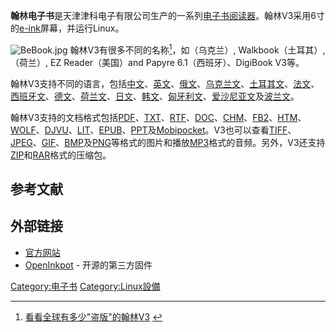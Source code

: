 {{Information appliance
| name = 翰林V3
| logo =
| image = Hanlin V3.JPG
| caption =

| developer = 天津津科电子有限公司
| manufacturer = [[天津|天津]]津科[[电子|电子]][[有限公司|有限公司]]
| family = [[翰林|翰林]]电子书
| type = 电子书
| generation =
| releasedate = 2007年10月
| lifespan =
| discontinued =
| unitssold =
| unitsshipped =
| baseprice =

| media = [[SD卡|SD卡]]（支持[[SDIO|SDIO]]）
| os = [[Linux|Linux]]
| power = [[锂离子电池|锂离子电池]]950[[毫安|毫安]]<br />兼容Nokia BL-4C及BL-5C
| processor = Samsung [[ARM9|ARM9]] 200MHz
| storage = 32 MB SDRAM
| memory =
| display = 90 x 120 mm<br />600x800像素, 166[[dpi|dpi]]<br />四级灰度<br />无[[背光|背光]] / 竖屏或横屏均可
| GPU =
| input = 按键
| controllers =
| camera =
| touchpad =
| connectivity = [[USB|USB]] 1.1（client only）
| onlineservice=
| dimensions = 184 x 120.5 x 9.9 mm
| weight = 210 g（含电池）

| top game =
| compatibility=
| predecessor = 无
| successor = V2
| related =
| website = http://www.jinke.com.cn/
}}

'''翰林电子书'''是天津津科电子有限公司生产的一系列[[电子书阅读器|电子书阅读器]]。翰林V3采用6寸的[[e-ink|e-ink]]屏幕，并运行Linux。

[[File:BeBook.jpg|thumb]]
翰林V3有很多不同的名称<ref>[http://www.mobread.com/news/tradenews/2008217.html 看看全球有多少"盗版"的翰林V3] {{webarchive|url=https://web.archive.org/web/20090331214236/http://www.mobread.com/news/tradenews/2008217.html |date=2009-03-31 }}</ref>，如{{lang|ru|lBook V3}}（乌克兰）, Walkbook（土耳其）, {{lang|de|BEBOOK}}（荷兰）, EZ Reader（美国）and Papyre 6.1（西班牙）、DigiBook V3等。

翰林V3支持不同的语言，包括[[中文|中文]]、[[英文|英文]]、[[俄文|俄文]]、[[乌克兰文|乌克兰文]]、[[土耳其文|土耳其文]]、[[法文|法文]]、[[西班牙文|西班牙文]]、[[德文|德文]]、[[荷兰文|荷兰文]]、[[日文|日文]]、[[韩文|韩文]]、[[匈牙利文|匈牙利文]]、[[爱沙尼亚文|爱沙尼亚文]]及[[波兰文|波兰文]]。

翰林V3支持的文档格式包括[[PDF|PDF]]、[[TXT|TXT]]、[[RTF|RTF]]、[[DOC|DOC]]、[[CHM|CHM]]、[[FB2|FB2]]、[[HTM|HTM]]、[[WOLF|WOLF]]、[[DJVU|DJVU]]、[[LIT|LIT]]、[[EPUB|EPUB]]、[[PPT|PPT]]及[[Mobipocket|Mobipocket]]。V3也可以查看[[TIFF|TIFF]]、[[JPEG|JPEG]]、[[GIF|GIF]]、[[BMP|BMP]]及[[PNG|PNG]]等格式的图片和播放[[MP3|MP3]]格式的音频。另外，V3还支持[[ZIP|ZIP]]和[[RAR|RAR]]格式的压缩包。

== 参考文献 ==
{{reflist}}

== 外部链接 ==
* [https://web.archive.org/web/20081011054003/http://www.jinke.com.cn/ 官方网站]
* [http://openinkpot.org/ OpenInkpot] - 开源的第三方固件

{{电子书}}

[[Category:电子书|Category:电子书]]
[[Category:Linux設備|Category:Linux設備]]